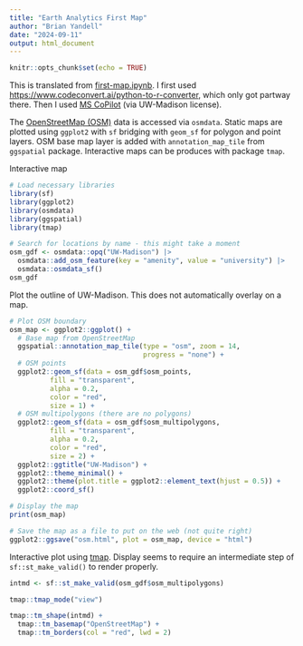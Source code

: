 ```yaml
---
title: "Earth Analytics First Map"
author: "Brian Yandell"
date: "2024-09-11"
output: html_document
---
```


```r
knitr::opts_chunk$set(echo = TRUE)
```

This is translated from
[first-map.ipynb](https://github.com/byandell-Tribal/first-map-template/blob/main/first-map.ipynb).
I first used
<https://www.codeconvert.ai/python-to-r-converter>,
which only got partway there.
Then I used 
[MS CoPilot](https://copilot.microsoft.com/)
(via UW-Madison license).

The 
[OpenStreetMap (OSM)](https://www.openstreetmap.org/)
data is accessed via `osmdata`. 
Static maps are plotted using `ggplot2` with `sf` bridging
with `geom_sf` for polygon and point layers.
OSM base map layer is added with 
`annotation_map_tile` from `ggspatial` package.
Interactive maps can be produces with package `tmap`.

Interactive map

```r
# Load necessary libraries
library(sf)
library(ggplot2)
library(osmdata)
library(ggspatial)
library(tmap)
```

```r
# Search for locations by name - this might take a moment
osm_gdf <- osmdata::opq("UW-Madison") |>
  osmdata::add_osm_feature(key = "amenity", value = "university") |>
  osmdata::osmdata_sf()
osm_gdf
```

Plot the outline of UW-Madison.
This does not automatically overlay on a map.
                          
```r
# Plot OSM boundary
osm_map <- ggplot2::ggplot() +
  # Base map from OpenStreetMap
  ggspatial::annotation_map_tile(type = "osm", zoom = 14,
                                 progress = "none") +
  # OSM points
  ggplot2::geom_sf(data = osm_gdf$osm_points, 
          fill = "transparent", 
          alpha = 0.2, 
          color = "red", 
          size = 1) +
  # OSM multipolygons (there are no polygons)
  ggplot2::geom_sf(data = osm_gdf$osm_multipolygons, 
          fill = "transparent", 
          alpha = 0.2, 
          color = "red", 
          size = 2) +
  ggplot2::ggtitle("UW-Madison") +
  ggplot2::theme_minimal() +
  ggplot2::theme(plot.title = ggplot2::element_text(hjust = 0.5)) +
  ggplot2::coord_sf()

# Display the map
print(osm_map)
```

```r
# Save the map as a file to put on the web (not quite right)
ggplot2::ggsave("osm.html", plot = osm_map, device = "html")
```

Interactive plot using 
[tmap](https://cran.r-project.org/web/packages/tmap/vignettes/tmap-getstarted.html).
Display seems to require an intermediate step of `sf::st_make_valid()` to render properly.

```r
intmd <- sf::st_make_valid(osm_gdf$osm_multipolygons)
```

```r
tmap::tmap_mode("view")
```

```r
tmap::tm_shape(intmd) +
  tmap::tm_basemap("OpenStreetMap") +
  tmap::tm_borders(col = "red", lwd = 2)
```
